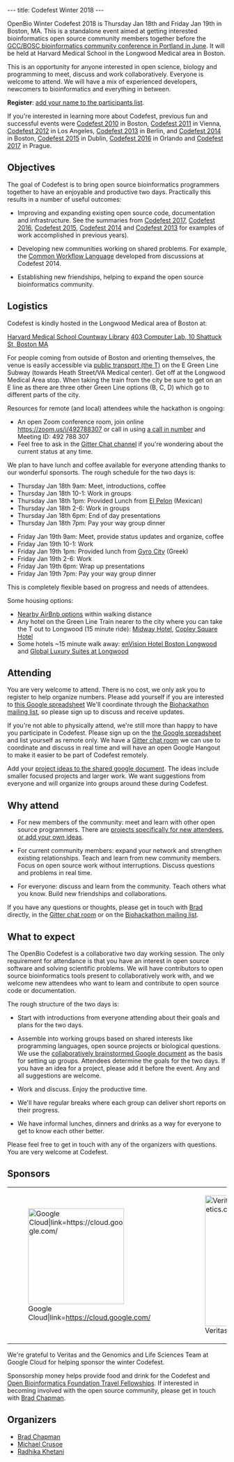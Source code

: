 ---
title: Codefest Winter 2018
---

OpenBio Winter Codefest 2018 is Thursday Jan 18th and Friday Jan 19th in Boston, MA. This is a standalone event aimed at getting interested bioinformatics open source community members together before the [https://gccbosc2018.sched.com/ GCC/BOSC bioinformatics community conference in Portland in June]. It will be held at Harvard Medical School in the Longwood Medical area in Boston.

This is an opportunity for anyone interested in open science, biology and programming to meet, discuss and work collaboratively. Everyone is welcome to attend. We will have a mix of experienced developers, newcomers to bioinformatics and everything in between.

'''Register''': [https://docs.google.com/spreadsheets/d/1o4xDUgl2iu_CgFuDpB1swtG8XVZK3aifvKlhh5qagyI/edit?usp=sharing add your name to the participants list].

If you're interested in learning more about Codefest, previous fun and successful events were [[Codefest 2010]] in Boston, [[Codefest 2011]] in Vienna, [[Codefest 2012]] in Los Angeles, [[Codefest 2013]] in Berlin, and [[Codefest 2014]] in Boston, [[Codefest 2015]] in Dublin, [[Codefest 2016]] in Orlando and [[Codefest 2017]] in Prague.

== Objectives ==

The goal of Codefest is to bring open source bioinformatics programmers together to have an enjoyable and productive two days. Practically this results in a number of useful outcomes:

* Improving and expanding existing open source code, documentation and infrastructure. See the summaries from [https://www.open-bio.org/wiki/Codefest_2017#Outcomes Codefest 2017], [https://www.open-bio.org/wiki/Codefest_2016#Outcomes Codefest 2016], [https://www.open-bio.org/wiki/Codefest_2015#Outcomes Codefest 2015], [https://docs.google.com/presentation/d/114yvrK0Veasc_ns_rg484j2xxRi1h7wNlU2XKONuUqY/edit Codefest 2014] and [http://bcb.io/2013/07/18/summary-from-bioinformatics-open-science-codefest-2013-tools-infrastructure-standards-and-visualization/ Codefest 2013] for examples of work accomplished in previous years).

* Developing new communities working on shared problems. For example, the [https://groups.google.com/forum/#!forum/common-workflow-language Common Workflow Language] developed from discussions at Codefest 2014.

* Establishing new friendships, helping to expand the open source bioinformatics community.

== Logistics ==

Codefest is kindly hosted in the Longwood Medical area of Boston at:

[https://www.countway.harvard.edu/ Harvard Medical School Countway Library]
[https://goo.gl/maps/u5wZ91orBWB2 403 Computer Lab, 10 Shattuck St, Boston MA]

For people coming from outside of Boston and orienting themselves, the venue is easily accessible via [https://mbta.com/ public transport (the T)] on the E Green Line Subway (towards Heath Street/VA Medical center). Get off at the Longwood Medical Area stop. When taking the train from the city be sure to get on an E line as there are three other Green Line options (B, C, D) which go to different parts of the city.

Resources for remote (and local) attendees while the hackathon is ongoing:

* An open Zoom conference room, join online https://zoom.us/j/492788307 or call in using [https://zoom.us/zoomconference?m=Nu1peoDtE_k9lyG8sZeQrdeeHXXiEbag a call in number] and Meeting ID: 492 788 307
* Feel free to ask in the [https://gitter.im/chapmanb/obf-codefest Gitter Chat channel] if you're wondering about the current status at any time.

We plan to have lunch and coffee available for everyone attending thanks to our wonderful sponsorts. The rough schedule for the two days is:

* Thursday Jan 18th 9am: Meet, introductions, coffee
* Thursday Jan 18th 10-1: Work in groups
* Thursday Jan 18th 1pm: Provided Lunch from [https://elpelon.com/ El Pelon] (Mexican)
* Thursday Jan 18th 2-6: Work in groups
* Thursday Jan 18th 6pm: End of day presentations
* Thursday Jan 18th 7pm: Pay your way group dinner

* Friday Jan 19th 9am: Meet, provide status updates and organize, coffee
* Friday Jan 19th 10-1: Work
* Friday Jan 19th 1pm: Provided lunch from [https://gyrocity.com Gyro City] (Greek)
* Friday Jan 19th 2-6: Work
* Friday Jan 19th 6pm: Wrap up presentations
* Friday Jan 19th 7pm: Pay your way group dinner

This is completely flexible based on progress and needs of attendees. 

Some housing options:

* [http://bit.ly/2CUVcHT Nearby AirBnb options] within walking distance
* Any hotel on the Green Line Train nearer to the city where you can take the T out to Longwood (15 minute ride): [https://www.hotels.com/ho115097/?q-check-out=2018-01-20&FPQ=2&q-check-in=2018-01-17&WOE=6&WOD=3&q-room-0-children=0&tab=description&JHR=3&q-room-0-adults=1&YGF=7&MGT=3&ZSX=0&SYE=3 Midway Hotel], [https://www.hotels.com/ho114172/?q-check-out=2018-01-20&FPQ=3&q-check-in=2018-01-17&WOE=6&WOD=3&q-room-0-children=0&tab=description&JHR=5&q-room-0-adults=1&YGF=7&MGT=3&ZSX=0&SYE=3 Copley Square Hotel]
* Some hotels ~15 minute walk away: [https://www.hotels.com/ho407440/?q-check-out=2018-01-20&FPQ=3&q-check-in=2018-01-17&WOE=6&WOD=3&q-room-0-children=0&tab=description&JHR=4&q-room-0-adults=1&YGF=7&MGT=3&ZSX=0&SYE=3 enVision Hotel Boston Longwood] and [https://www.hotels.com/ho623267648/?q-check-out=2018-01-20&FPQ=2&q-check-in=2018-01-17&WOE=6&WOD=3&q-room-0-children=0&tab=description&JHR=3&q-room-0-adults=1&YGF=7&MGT=3&ZSX=0&SYE=3 Global Luxury Suites at Longwood]

== Attending ==

You are very welcome to attend. There is no cost, we only ask you to register to help organize numbers. Please add yourself if you are
interested to [https://docs.google.com/spreadsheets/d/1o4xDUgl2iu_CgFuDpB1swtG8XVZK3aifvKlhh5qagyI/edit#gid=0 this Google spreadsheet]
We'll coordinate through the [https://groups.google.com/forum/#!aboutgroup/biohackathon Biohackathon mailing list],
so please sign up to discuss and receive updates.

If you're not able to physically attend, we're still more than happy to have you participate in Codefest. Please sign up on the [https://docs.google.com/spreadsheets/d/1o4xDUgl2iu_CgFuDpB1swtG8XVZK3aifvKlhh5qagyI/edit#gid=0 the Google spreadsheet] and list yourself as remote only. We have a [https://gitter.im/chapmanb/obf-codefest Gitter chat room] we can use to coordinate and discuss in real time and will have an open Google Hangout to make it easier to be part of Codefest remotely.

Add your [https://docs.google.com/document/d/1RlDUWRFqMcy4V2vvkA1_ENsVo6TXge2wIO_Nf73Itk0/edit?usp=sharing project ideas to the shared google document]. The ideas include smaller focused projects and larger work. We want suggestions from everyone and will organize into groups around these during Codefest.

== Why attend ==

* For new members of the community: meet and learn with other open source programmers. There are [https://docs.google.com/document/d/1RlDUWRFqMcy4V2vvkA1_ENsVo6TXge2wIO_Nf73Itk0/edit?usp=sharing projects specifically for new attendees, or add your own ideas]. 

* For current community members: expand your network and strengthen existing relationships. Teach and learn from new community members. Focus on open source work without interruptions. Discuss questions and problems in real time. 

* For everyone: discuss and learn from the community. Teach others what you know. Build new friendships and collaborations.

If you have any questions or thoughts, please get in touch with [https://github.com/chapmanb Brad] directly, in the [https://gitter.im/chapmanb/obf-codefest Gitter chat room] or on the [https://groups.google.com/forum/#!aboutgroup/biohackathon Biohackathon mailing list].

== What to expect ==

The OpenBio Codefest is a collaborative two day working session. The only
requirement for attendance is that you have an interest in open source software
and solving scientific problems. We will have contributors to open source
bioinformatics tools present to collaboratively work with, and we welcome new
attendees who want to learn and contribute to open source code or documentation.

The rough structure of the two days is:

* Start with introductions from everyone attending about their goals and plans for the two days.

* Assemble into working groups based on shared interests like programming languages, open source projects or biological questions. We use the [https://docs.google.com/document/d/1RlDUWRFqMcy4V2vvkA1_ENsVo6TXge2wIO_Nf73Itk0/edit?usp=sharing collaboratively brainstormed Google document] as the basis for setting up groups. Attendees determine the goals for the two days. If you have an idea for a project, please add it before the event. Any and all suggestions are welcome.

* Work and discuss. Enjoy the productive time.

* We'll have regular breaks where each group can deliver short reports on their progress.

* We have informal lunches, dinners and drinks as a way for everyone to get to know each other better.

Please feel free to get in touch with any of the organizers with questions. You
are very welcome at Codefest.

== Sponsors ==

{|
| [[File:gcp-logo.png|220px|center|Google Cloud|link=https://cloud.google.com/]]
| &nbsp;&nbsp;&nbsp;
| [[File:Veritas.png|300px|center|Veritas|link=https://www.veritasgenetics.com/]]
|}

We're grateful to Veritas and the Genomics and Life Sciences Team at Google Cloud for helping sponsor the winter Codefest.

Sponsorship money helps provide food and drink for the Codefest and [https://github.com/OBF/obf-docs/blob/master/Travel_fellowships.md Open Bioinformatics Foundation Travel Fellowships]. If interested in becoming involved with the open source community, please get in touch with [https://github.com/chapmanb Brad Chapman].

== Organizers ==

* [http://github.com/chapmanb Brad Chapman]
* [https://twitter.com/biocrusoe Michael Crusoe]
* [https://twitter.com/rs_khetani Radhika Khetani]